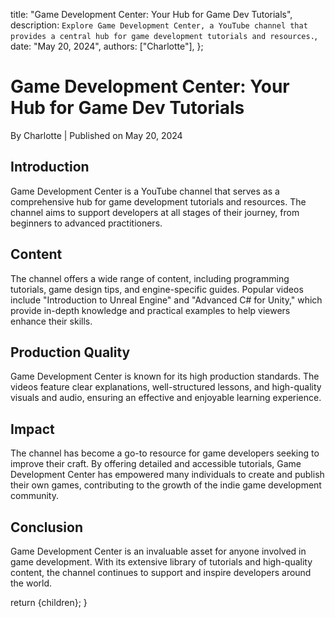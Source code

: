 
  title: "Game Development Center: Your Hub for Game Dev Tutorials",
  description: `Explore Game Development Center, a YouTube channel that provides a central hub for game development tutorials and resources.`,
  date: "May 20, 2024",
  authors: ["Charlotte"],
};

<h1>Game Development Center: Your Hub for Game Dev Tutorials</h1>
<div className="text-sm text-gray-500 dark:text-gray-400">
  By Charlotte | Published on May 20, 2024
</div>

<section id="introduction">
  <h2>Introduction</h2>
  <span>
    Game Development Center is a YouTube channel that serves as a comprehensive
    hub for game development tutorials and resources. The channel aims to
    support developers at all stages of their journey, from beginners to
    advanced practitioners.
  </span>
</section>

<section id="content">
  <h2>Content</h2>
  <span>
    The channel offers a wide range of content, including programming tutorials,
    game design tips, and engine-specific guides. Popular videos include
    "Introduction to Unreal Engine" and "Advanced C# for Unity," which provide
    in-depth knowledge and practical examples to help viewers enhance their
    skills.
  </span>
</section>

<section id="production-quality">
  <h2>Production Quality</h2>
  <span>
    Game Development Center is known for its high production standards. The
    videos feature clear explanations, well-structured lessons, and high-quality
    visuals and audio, ensuring an effective and enjoyable learning experience.
  </span>
</section>

<section id="impact">
  <h2>Impact</h2>
  <span>
    The channel has become a go-to resource for game developers seeking to
    improve their craft. By offering detailed and accessible tutorials, Game
    Development Center has empowered many individuals to create and publish
    their own games, contributing to the growth of the indie game development
    community.
  </span>
</section>

<section id="conclusion">
  <h2>Conclusion</h2>
  <span>
    Game Development Center is an invaluable asset for anyone involved in game
    development. With its extensive library of tutorials and high-quality
    content, the channel continues to support and inspire developers around the
    world.
  </span>
</section>

  return <MdxLayout>{children}</MdxLayout>;
}
